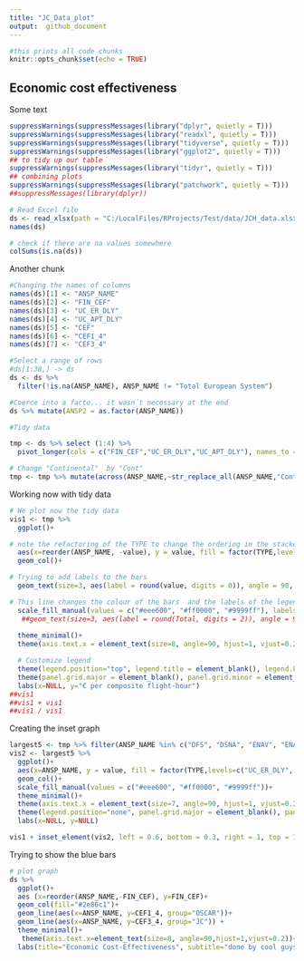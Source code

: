 ```yaml
---
title: "JC_Data_plot"
output:  github_document
---
```


```r
#this prints all code chunks
knitr::opts_chunk$set(echo = TRUE)
```

## Economic cost effectiveness

Some text

```r
suppressWarnings(suppressMessages(library("dplyr", quietly = T)))
suppressWarnings(suppressMessages(library("readxl", quietly = T)))
suppressWarnings(suppressMessages(library("tidyverse", quietly = T)))
suppressWarnings(suppressMessages(library("ggplot2", quietly = T)))
## to tidy up our table
suppressWarnings(suppressMessages(library("tidyr", quietly = T)))
## combining plots
suppressWarnings(suppressMessages(library("patchwork", quietly = T)))
##suppressMessages(library(dplyr))

# Read Excel file
ds <- read_xlsx(path = "C:/LocalFiles/RProjects/Test/data/JCH_data.xlsx", sheet="Sheet2")
names(ds)

# check if there are na values somewhere
colSums(is.na(ds))

```

Another chunk
```r
#Changing the names of columns
names(ds)[1] <- "ANSP_NAME"
names(ds)[2] <- "FIN_CEF"
names(ds)[3] <- "UC_ER_DLY"
names(ds)[4] <- "UC_APT_DLY"
names(ds)[5] <- "CEF"
names(ds)[6] <- "CEF1_4"
names(ds)[7] <- "CEF3_4"

#Select a range of rows
#ds[1:38,] -> ds 
ds <- ds %>% 
  filter(!is.na(ANSP_NAME), ANSP_NAME != "Total European System")

#Coerce into a facto... it wasn´t necessary at the end
ds %>% mutate(ANSP2 = as.factor(ANSP_NAME))

#Tidy data

tmp <- ds %>% select (1:4) %>% 
  pivot_longer(cols = c("FIN_CEF","UC_ER_DLY","UC_APT_DLY"), names_to = "TYPE", values_to ="value") 

# Change "Continental"  by "Cont" 
tmp <- tmp %>% mutate(across(ANSP_NAME,~str_replace_all(ANSP_NAME,"Continental","Cont.")))
```

Working now with tidy data
```r
# We plot now the tidy data
vis1 <- tmp %>%
  ggplot()+

# note the refactoring of the TYPE to change the ordering in the stacked bar
  aes(x=reorder(ANSP_NAME, -value), y = value, fill = factor(TYPE,levels=c("UC_ER_DLY", "UC_APT_DLY", "FIN_CEF")))+
  geom_col()+

# Trying to add labels to the bars
  geom_text(size=3, aes(label = round(value, digits = 0)), angle = 90, position = position_stack(vjust = 1.2))+

# This line changes the colour of the bars  and the labels of the legend
  scale_fill_manual(values = c("#eee600", "#ff0000", "#9999ff"), labels = c("Unit cost of en-route ATFM delays", "Unit cost of aiport ATFM delays", "Financial G2G cost-effectiveness"))+
   ##geom_text(size=3, aes(label = round(Total, digits = 2)), angle = 90, vjust = +0.5, hjust = +1)+
  
  theme_minimal()+
  theme(axis.text.x = element_text(size=8, angle=90, hjust=1, vjust=0.2))+

  # Customize legend
  theme(legend.position="top", legend.title = element_blank(), legend.key.size = unit(0.3,"cm"))+
  theme(panel.grid.major = element_blank(), panel.grid.minor = element_blank())+
  labs(x=NULL, y="€ per composite flight-hour")
##vis1
##vis1 + vis1
##vis1 / vis1
```
Creating the inset graph

```r
largest5 <- tmp %>% filter(ANSP_NAME %in% c("DFS", "DSNA", "ENAV", "ENAIRE", "NATS (Cont.)"))
vis2 <- largest5 %>%
  ggplot()+
  aes(x=ANSP_NAME, y = value, fill = factor(TYPE,levels=c("UC_ER_DLY", "UC_APT_DLY", "FIN_CEF")))+
  geom_col()+
  scale_fill_manual(values = c("#eee600", "#ff0000", "#9999ff"))+
  theme_minimal()+
  theme(axis.text.x = element_text(size=7, angle=90, hjust=1, vjust=0.2))+
  theme(legend.position="none", panel.grid.major = element_blank(), panel.grid.minor = element_blank())+
  labs(x=NULL, y=NULL)

vis1 + inset_element(vis2, left = 0.6, bottom = 0.3, right = 1, top = 1)
```


Trying to show the blue bars

```r
# plot graph
ds %>%
  ggplot()+
  aes (x=reorder(ANSP_NAME,-FIN_CEF), y=FIN_CEF)+
  geom_col(fill="#2e86c1")+
  geom_line(aes(x=ANSP_NAME, y=CEF1_4, group="OSCAR"))+
  geom_line(aes(x=ANSP_NAME, y=CEF3_4, group="JC")) +
  theme_minimal()+
   theme(axis.text.x=element_text(size=8, angle=90,hjust=1,vjust=0.2))+
  labs(title="Economic Cost-Effectiveness", subtitle="done by cool guys", caption="this is my caption", x=NULL, y="Financial Cost-Efficiency (€)")
```

